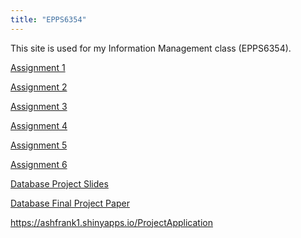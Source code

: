 ```yaml
---
title: "EPPS6354"
---
```


This site is used for my Information Management class (EPPS6354).

[Assignment 1](Ashleigh_Frank_Assignment1.pdf)

[Assignment 2](Ashleigh_Frank_Assignment2.pdf)

[Assignment 3](Ashleigh_Frank_Assignment3.pdf)

[Assignment 4](Ashleigh_Frank_Assignment4.pdf)

[Assignment 5](Ashleigh_Frank_Assignment5.pdf)

[Assignment 6](Ashleigh_Frank_Assignment6.pdf)

[Database Project Slides](https://slides.com/ashleigh-3/databaseproject)

[Database Final Project Paper](AshleighFrank_FinalProject.pdf)

<https://ashfrank1.shinyapps.io/ProjectApplication>

